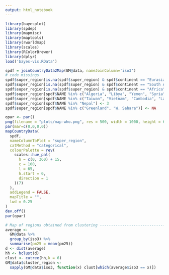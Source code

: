 ```yaml
---
output: html_notebook
---
```


```r
library(bayesplot)
library(spdep)
library(mapmisc)
library(maptools)
library(rworldmap)
library(scales)
library(RColorBrewer)
library(dplyr)
load('bayes-vis.RData')
```


```r
spdf = joinCountryData2Map(GM@data, nameJoinColumn='iso3')
# code missings
spdf$super_region[is.na(spdf$super_region) & spdf$continent == "Eurasia"] <- 4
spdf$super_region[is.na(spdf$super_region) & spdf$continent == "South America"] <- 5
spdf$super_region[is.na(spdf$super_region) & spdf$continent == "Africa"] <- 7
spdf$super_region[spdf$NAME %in% c("Algeria", "Libya", "Yemen", "Syria", "Iraq")] <- 2
spdf$super_region[spdf$NAME %in% c("Taiwan", "Vietnam", "Cambodia", "Laos", "Papua New Guinea", "N. Korea", "Sri Lanka")] <- 6
spdf$super_region[spdf$NAME %in% "Nepal"] <- 3
spdf$super_region[spdf$NAME %in% c("Greenland", "W. Sahara")] <- NA
```

```r
opar <- par()
png(filename = "plots/map-who.png", res = 500, width = 1000, height = 600)
par(mar=c(0,0,0,0))
mapCountryData(
  spdf,
  nameColumnToPlot = "super_region",
  catMethod = "categorical",
  colourPalette = rev(
    scales::hue_pal(
      h = c(0, 360) + 15,
      c = 100,
      l = 65,
      h.start = 0,
      direction = 1
    )(7)
  ),
  addLegend = FALSE,
  mapTitle = "",
  lwd = 0.25
)
dev.off()
par(opar)
```

```r
# Map of regions obtained from clustering ---------------------------------
average <-
  GM@data %>%
  group_by(iso3) %>%
  summarise(pm25 = mean(pm25))
d <- dist(average)
hh <- hclust(d)
clust <- cutree(hh,k = 6)
GM@data$cluster_region <-
  sapply(GM@data$iso3, function(x) clust[which(average$iso3 == x)])
```


```r

```